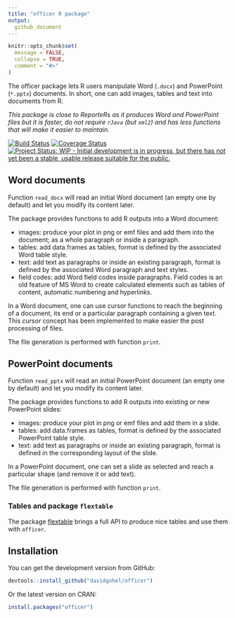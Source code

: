 ```yaml
---
title: "officer R package"
output:
  github_document
---
```


<!-- README.md is generated from README.Rmd. Please edit that file -->

```r
knitr::opts_chunk$set(
  message = FALSE,
  collapse = TRUE,
  comment = "#>"
)
```

The officer package lets R users manipulate Word (`.docx`) and PowerPoint (`*.pptx`) documents. In short, one can add images, tables and text into documents from R.

*This package is close to ReporteRs as it produces Word and PowerPoint files but it is faster, do not require `rJava` (but `xml2`) and has less functions that will make it easier to maintain.*


[![Build Status](https://travis-ci.org/davidgohel/officer.svg?branch=master)](https://travis-ci.org/davidgohel/officer)
[![Coverage Status](https://img.shields.io/codecov/c/github/davidgohel/officer/master.svg)](https://codecov.io/github/davidgohel/officer?branch=master)
[![Project Status: WIP - Initial development is in progress, but there has not yet been a stable, usable release suitable for the public.](http://www.repostatus.org/badges/latest/wip.svg)](http://www.repostatus.org/#wip)


## Word documents

Function `read_docx` will read an initial Word document (an empty one by default) and let you modify its content later. 

The package provides functions to add R outputs into a Word document:

* images: produce your plot in png or emf files and add them into the document; as a whole paragraph or inside a paragraph.
* tables: add data.frames as tables, format is defined by the associated Word table style.
* text: add text as paragraphs or inside an existing paragraph, format is defined by the associated Word paragraph and text styles.
* field codes: add Word field codes inside paragraphs. Field codes is an old feature of MS 
Word to create calculated elements such as tables of content, automatic numbering and hyperlinks.

In a Word document, one can use cursor functions to reach the beginning of a document, its end or a particular paragraph containing a given text. This *cursor* concept has been implemented to make easier the post processing of files. 

The file generation is performed with function `print`.



## PowerPoint documents


Function `read_pptx` will read an initial PowerPoint document (an empty one by default) and let you modify its content later. 

The package provides functions to add R outputs into existing or new PowerPoint slides:

* images: produce your plot in png or emf files and add them in a slide.
* tables: add data.frames as tables, format is defined by the associated PowerPoint table style.
* text: add text as paragraphs or inside an existing paragraph, format is defined in the corresponding layout of the slide.

In a PowerPoint document, one can set a slide as selected and reach a particular shape (and remove it or add text). 

The file generation is performed with function `print`.

### Tables and package `flextable`

The package [flextable](https://github.com/davidgohel/flextable) brings a full API to produce nice tables and use them with `officer`.

## Installation

You can get the development version from GitHub:

```r
devtools::install_github("davidgohel/officer")
```

Or the latest version on CRAN:

```r
install.packages("officer")
```

